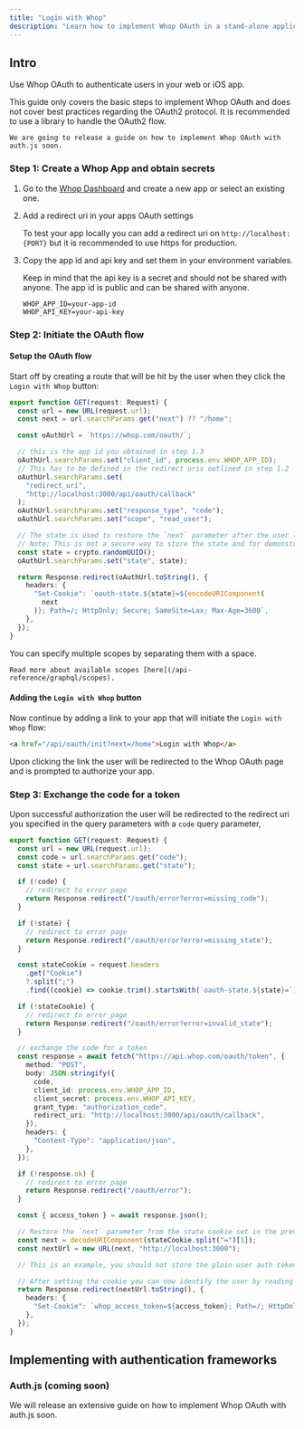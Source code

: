 ```yaml
---
title: "Login with Whop"
description: "Learn how to implement Whop OAuth in a stand-alone application."
---
```


## Intro

Use Whop OAuth to authenticate users in your web or iOS app.

<Note>
	This guide only covers the basic steps to implement Whop OAuth and does not cover best practices regarding the OAuth2 protocol. It is recommended to use a library to handle the OAuth2 flow.

    We are going to release a guide on how to implement Whop OAuth with auth.js soon.

</Note>

### Step 1: Create a Whop App and obtain secrets

1. Go to the [Whop Dashboard](https://whop.com/dashboard/developer/) and create a new app or select an existing one.

2. Add a redirect uri in your apps OAuth settings

   To test your app locally you can add a redirect uri on `http://localhost:{PORT}` but it is recommended to use https for production.

3. Copy the app id and api key and set them in your environment variables.

   Keep in mind that the api key is a secret and should not be shared with anyone. The app id is public and can be shared with anyone.

   ```.env
   WHOP_APP_ID=your-app-id
   WHOP_API_KEY=your-api-key
   ```

### Step 2: Initiate the OAuth flow

#### Setup the OAuth flow

Start off by creating a route that will be hit by the user when they click the `Login with Whop` button:

```ts /api/oauth/init/route.ts
export function GET(request: Request) {
  const url = new URL(request.url);
  const next = url.searchParams.get("next") ?? "/home";

  const oAuthUrl = `https://whop.com/oauth/`;

  // this is the app id you obtained in step 1.3
  oAuthUrl.searchParams.set("client_id", process.env.WHOP_APP_ID);
  // This has to be defined in the redirect uris outlined in step 1.2
  oAuthUrl.searchParams.set(
    "redirect_uri",
    "http://localhost:3000/api/oauth/callback"
  );
  oAuthUrl.searchParams.set("response_type", "code");
  oAuthUrl.searchParams.set("scope", "read_user");

  // The state is used to restore the `next` parameter after the user lands on the callback route.
  // Note: This is not a secure way to store the state and for demonstration purposes only.
  const state = crypto.randomUUID();
  oAuthUrl.searchParams.set("state", state);

  return Response.redirect(oAuthUrl.toString(), {
    headers: {
      "Set-Cookie": `oauth-state.${state}=${encodeURIComponent(
        next
      )}; Path=/; HttpOnly; Secure; SameSite=Lax; Max-Age=3600`,
    },
  });
}
```

<Note>
	You can specify multiple scopes by separating them with a space.

    Read more about available scopes [here](/api-reference/graphql/scopes).

</Note>

#### Adding the `Login with Whop` button

Now continue by adding a link to your app that will initiate the `Login with Whop` flow:

```html
<a href="/api/oauth/init?next=/home">Login with Whop</a>
```

Upon clicking the link the user will be redirected to the Whop OAuth page and is prompted to authorize your app.

### Step 3: Exchange the code for a token

Upon successful authorization the user will be redirected to the redirect uri you specified in the query parameters with a `code` query parameter,

```ts /api/oauth/callback/route.ts
export function GET(request: Request) {
  const url = new URL(request.url);
  const code = url.searchParams.get("code");
  const state = url.searchParams.get("state");

  if (!code) {
    // redirect to error page
    return Response.redirect("/oauth/error?error=missing_code");
  }

  if (!state) {
    // redirect to error page
    return Response.redirect("/oauth/error?error=missing_state");
  }

  const stateCookie = request.headers
    .get("Cookie")
    ?.split(";")
    .find((cookie) => cookie.trim().startsWith(`oauth-state.${state}=`));

  if (!stateCookie) {
    // redirect to error page
    return Response.redirect("/oauth/error?error=invalid_state");
  }

  // exchange the code for a token
  const response = await fetch("https://api.whop.com/oauth/token", {
    method: "POST",
    body: JSON.stringify({
      code,
      client_id: process.env.WHOP_APP_ID,
      client_secret: process.env.WHOP_API_KEY,
      grant_type: "authorization_code",
      redirect_uri: "http://localhost:3000/api/oauth/callback",
    }),
    headers: {
      "Content-Type": "application/json",
    },
  });

  if (!response.ok) {
    // redirect to error page
    return Response.redirect("/oauth/error");
  }

  const { access_token } = await response.json();

  // Restore the `next` parameter from the state cookie set in the previous step.
  const next = decodeURIComponent(stateCookie.split("=")[1]);
  const nextUrl = new URL(next, "http://localhost:3000");

  // This is an example, you should not store the plain user auth token in a cookie in production.

  // After setting the cookie you can now identify the user by reading the cookie when the user visits your website.
  return Response.redirect(nextUrl.toString(), {
    headers: {
      "Set-Cookie": `whop_access_token=${access_token}; Path=/; HttpOnly; Secure; SameSite=Lax; Max-Age=3600`,
    },
  });
}
```

## Implementing with authentication frameworks

### Auth.js (coming soon)

We will release an extensive guide on how to implement Whop OAuth with auth.js soon.
